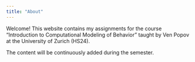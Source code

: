 ```yaml
---
title: "About"
---
```


Welcome! This website contains my assignments for the course "Introduction to Computational Modeling of Behavior" taught by Ven Popov at the University of Zurich (HS24).

The content will be continuously added during the semester.
